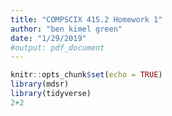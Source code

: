 ```yaml
---
title: "COMPSCIX 415.2 Homework 1"
author: "ben kimel green"
date: "1/29/2019"
#output: pdf_document
---
```


```r
knitr::opts_chunk$set(echo = TRUE)
library(mdsr)
library(tidyverse)
2+2
```